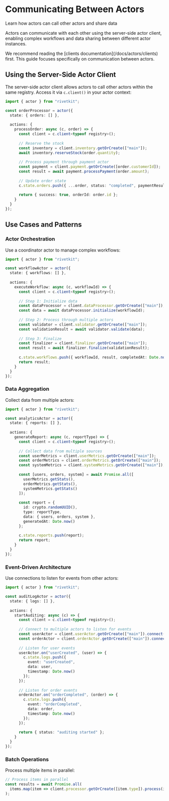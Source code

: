 # Communicating Between Actors

Learn how actors can call other actors and share data

Actors can communicate with each other using the server-side actor client, enabling complex workflows and data sharing between different actor instances.

<Note>
We recommend reading the [clients documentation](/docs/actors/clients) first. This guide focuses specifically on communication between actors.
</Note>

## Using the Server-Side Actor Client

The server-side actor client allows actors to call other actors within the same registry. Access it via `c.client()` in your actor context:

```typescript
import { actor } from "rivetkit";

const orderProcessor = actor({
  state: { orders: [] },
  
  actions: {
    processOrder: async (c, order) => {
      const client = c.client<typeof registry>();
      
      // Reserve the stock
      const inventory = client.inventory.getOrCreate(["main"]);
      await inventory.reserveStock(order.quantity);
      
      // Process payment through payment actor
      const payment = client.payment.getOrCreate([order.customerId]);
      const result = await payment.processPayment(order.amount);
      
      // Update order state
      c.state.orders.push({ ...order, status: "completed", paymentResult: result });
      
      return { success: true, orderId: order.id };
    }
  }
});
```

## Use Cases and Patterns

### Actor Orchestration

Use a coordinator actor to manage complex workflows:

```typescript
import { actor } from "rivetkit";

const workflowActor = actor({
  state: { workflows: [] },
  
  actions: {
    executeWorkflow: async (c, workflowId) => {
      const client = c.client<typeof registry>();
      
      // Step 1: Initialize data
      const dataProcessor = client.dataProcessor.getOrCreate(["main"]);
      const data = await dataProcessor.initialize(workflowId);
      
      // Step 2: Process through multiple actors
      const validator = client.validator.getOrCreate(["main"]);
      const validationResult = await validator.validate(data);
      
      // Step 3: Finalize
      const finalizer = client.finalizer.getOrCreate(["main"]);
      const result = await finalizer.finalize(validationResult);
      
      c.state.workflows.push({ workflowId, result, completedAt: Date.now() });
      return result;
    }
  }
});
```

### Data Aggregation

Collect data from multiple actors:

```typescript
import { actor } from "rivetkit";

const analyticsActor = actor({
  state: { reports: [] },
  
  actions: {
    generateReport: async (c, reportType) => {
      const client = c.client<typeof registry>();
      
      // Collect data from multiple sources
      const userMetrics = client.userMetrics.getOrCreate(["main"]);
      const orderMetrics = client.orderMetrics.getOrCreate(["main"]);
      const systemMetrics = client.systemMetrics.getOrCreate(["main"]);
      
      const [users, orders, system] = await Promise.all([
        userMetrics.getStats(),
        orderMetrics.getStats(),
        systemMetrics.getStats()
      ]);
      
      const report = {
        id: crypto.randomUUID(),
        type: reportType,
        data: { users, orders, system },
        generatedAt: Date.now()
      };
      
      c.state.reports.push(report);
      return report;
    }
  }
});
```

### Event-Driven Architecture

Use connections to listen for events from other actors:

```typescript
import { actor } from "rivetkit";

const auditLogActor = actor({
  state: { logs: [] },
  
  actions: {
    startAuditing: async (c) => {
      const client = c.client<typeof registry>();
      
      // Connect to multiple actors to listen for events
      const userActor = client.userActor.getOrCreate(["main"]).connect();
      const orderActor = client.orderActor.getOrCreate(["main"]).connect();
      
      // Listen for user events
      userActor.on("userCreated", (user) => {
        c.state.logs.push({ 
          event: "userCreated", 
          data: user, 
          timestamp: Date.now() 
        });
      });
      
      // Listen for order events
      orderActor.on("orderCompleted", (order) => {
        c.state.logs.push({ 
          event: "orderCompleted", 
          data: order, 
          timestamp: Date.now() 
        });
      });
      
      return { status: "auditing started" };
    }
  }
});
```

### Batch Operations

Process multiple items in parallel:

```typescript
// Process items in parallel
const results = await Promise.all(
  items.map(item => client.processor.getOrCreate([item.type]).process(item))
);
```

